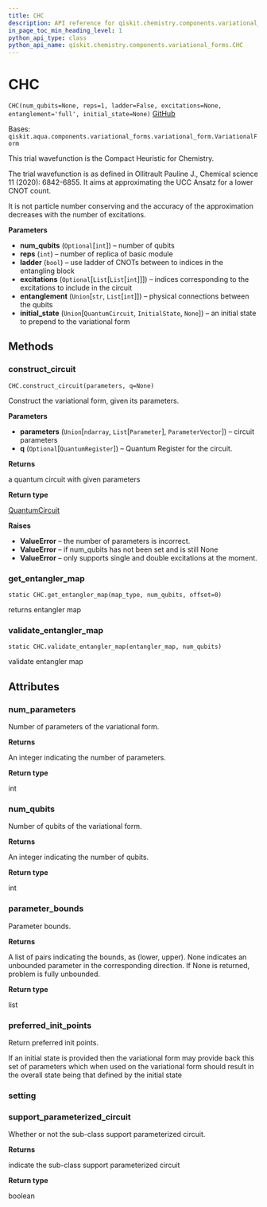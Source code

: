 ```yaml
---
title: CHC
description: API reference for qiskit.chemistry.components.variational_forms.CHC
in_page_toc_min_heading_level: 1
python_api_type: class
python_api_name: qiskit.chemistry.components.variational_forms.CHC
---
```


# CHC

<span id="qiskit.chemistry.components.variational_forms.CHC" />

`CHC(num_qubits=None, reps=1, ladder=False, excitations=None, entanglement='full', initial_state=None)` [GitHub](https://github.com/qiskit-community/qiskit-aqua/tree/stable/0.9/qiskit/chemistry/components/variational_forms/chc.py "view source code")

Bases: `qiskit.aqua.components.variational_forms.variational_form.VariationalForm`

This trial wavefunction is the Compact Heuristic for Chemistry.

The trial wavefunction is as defined in Ollitrault Pauline J., Chemical science 11 (2020): 6842-6855. It aims at approximating the UCC Ansatz for a lower CNOT count.

<Admonition title="Note" type="note">
  It is not particle number conserving and the accuracy of the approximation decreases with the number of excitations.
</Admonition>

**Parameters**

*   **num\_qubits** (`Optional`\[`int`]) – number of qubits
*   **reps** (`int`) – number of replica of basic module
*   **ladder** (`bool`) – use ladder of CNOTs between to indices in the entangling block
*   **excitations** (`Optional`\[`List`\[`List`\[`int`]]]) – indices corresponding to the excitations to include in the circuit
*   **entanglement** (`Union`\[`str`, `List`\[`int`]]) – physical connections between the qubits
*   **initial\_state** (`Union`\[`QuantumCircuit`, `InitialState`, `None`]) – an initial state to prepend to the variational form

## Methods

### construct\_circuit

<span id="qiskit.chemistry.components.variational_forms.CHC.construct_circuit" />

`CHC.construct_circuit(parameters, q=None)`

Construct the variational form, given its parameters.

**Parameters**

*   **parameters** (`Union`\[`ndarray`, `List`\[`Parameter`], `ParameterVector`]) – circuit parameters
*   **q** (`Optional`\[`QuantumRegister`]) – Quantum Register for the circuit.

**Returns**

a quantum circuit with given parameters

**Return type**

[QuantumCircuit](qiskit.circuit.QuantumCircuit "qiskit.circuit.QuantumCircuit")

**Raises**

*   **ValueError** – the number of parameters is incorrect.
*   **ValueError** – if num\_qubits has not been set and is still None
*   **ValueError** – only supports single and double excitations at the moment.

### get\_entangler\_map

<span id="qiskit.chemistry.components.variational_forms.CHC.get_entangler_map" />

`static CHC.get_entangler_map(map_type, num_qubits, offset=0)`

returns entangler map

### validate\_entangler\_map

<span id="qiskit.chemistry.components.variational_forms.CHC.validate_entangler_map" />

`static CHC.validate_entangler_map(entangler_map, num_qubits)`

validate entangler map

## Attributes

<span id="qiskit.chemistry.components.variational_forms.CHC.num_parameters" />

### num\_parameters

Number of parameters of the variational form.

**Returns**

An integer indicating the number of parameters.

**Return type**

int

<span id="qiskit.chemistry.components.variational_forms.CHC.num_qubits" />

### num\_qubits

Number of qubits of the variational form.

**Returns**

An integer indicating the number of qubits.

**Return type**

int

<span id="qiskit.chemistry.components.variational_forms.CHC.parameter_bounds" />

### parameter\_bounds

Parameter bounds.

**Returns**

A list of pairs indicating the bounds, as (lower, upper). None indicates an unbounded parameter in the corresponding direction. If None is returned, problem is fully unbounded.

**Return type**

list

<span id="qiskit.chemistry.components.variational_forms.CHC.preferred_init_points" />

### preferred\_init\_points

Return preferred init points.

If an initial state is provided then the variational form may provide back this set of parameters which when used on the variational form should result in the overall state being that defined by the initial state

<span id="qiskit.chemistry.components.variational_forms.CHC.setting" />

### setting

<span id="qiskit.chemistry.components.variational_forms.CHC.support_parameterized_circuit" />

### support\_parameterized\_circuit

Whether or not the sub-class support parameterized circuit.

**Returns**

indicate the sub-class support parameterized circuit

**Return type**

boolean

